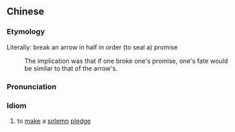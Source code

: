 {{also|折箭为誓}}
==Chinese==
{{zh-forms|s=折箭为誓|type=211}}

===Etymology===
Literally: break an arrow in half in order (to seal a) promise
: The implication was that if one broke one's promise, one's fate would be similar to that of the arrow's.

===Pronunciation===
{{zh-pron
|m=zhéjiàn wéi shì
|cat=id
}}

===Idiom===
{{zh-idiom}}

# to [[make]] a [[solemn]] [[pledge]]